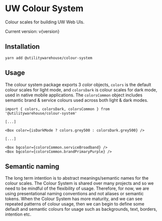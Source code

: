 
<Analytics />

<Meta title="Colour System / Introduction" />

# UW Colour System

Colour scales for building UW Web UIs.

Current version: v{version}

## Installation

```console
yarn add @utilitywarehouse/colour-system
```

## Usage

The colour system package exports 3 _color_ objects, `colors` is the default
colour scales for light mode, and `colorsDark` is colour scales for dark mode,
used in native mobile applications. The `colorsCommon` object includes semantic
brand & service colours used across both light & dark modes.

```tsx
import { colors, colorsDark, colorsCommon } from '@utilitywarehouse/colour-system'

[...]

<Box color={isDarkMode ? colors.grey500 : colorsDark.grey500} />

[...]

<Box bgcolor={colorsCommon.serviceBroadband} />
<Box bgcolor={colorsCommon.brandPrimaryPurple} />
```

## Semantic naming

The long term intention is to abstract meanings/semantic names for the colour
scales. The Colour System is shared over many projects and so we need to be
mindful of the flexibility of usage. Therefore, for now, we are using
presentational naming conventions and not aliases or semantic tokens. When the
Colour System has more maturity, and we can see repeated patterns of colour
usage, then we can begin to define some default and semantic colours for usage
such as backgrounds, text, borders, intention etc.
